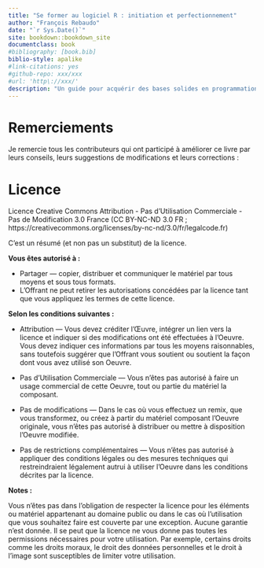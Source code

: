 ```yaml
---
title: "Se former au logiciel R : initiation et perfectionnement"
author: "François Rebaudo"
date: "`r Sys.Date()`"
site: bookdown::bookdown_site
documentclass: book
#bibliography: [book.bib]
biblio-style: apalike
#link-citations: yes
#github-repo: xxx/xxx
#url: 'http\://xxx/'
description: "Un guide pour acquérir des bases solides en programmation avec R et conduire efficacement sa gestion et analyse de données."
---
```


# Remerciements
Je remercie tous les contributeurs qui ont participé à améliorer ce livre par leurs conseils, leurs suggestions de modifications et leurs corrections : 

<liste à mettre à jour à la publication>

# Licence
Licence Creative Commons Attribution - Pas d’Utilisation Commerciale - Pas de Modification 3.0 France (CC BY-NC-ND 3.0 FR ; https://creativecommons.org/licenses/by-nc-nd/3.0/fr/legalcode.fr)
    
C'est un résumé (et non pas un substitut) de la licence.

**Vous êtes autorisé à :**

* Partager — copier, distribuer et communiquer le matériel par tous moyens et sous tous formats.
* L'Offrant ne peut retirer les autorisations concédées par la licence tant que vous appliquez les termes de cette licence.

**Selon les conditions suivantes :**

* Attribution — Vous devez créditer l'Œuvre, intégrer un lien vers la licence et indiquer si des modifications ont été effectuées à l'Oeuvre. Vous devez indiquer ces informations par tous les moyens raisonnables, sans toutefois suggérer que l'Offrant vous soutient ou soutient la façon dont vous avez utilisé son Oeuvre. 

* Pas d’Utilisation Commerciale — Vous n'êtes pas autorisé à faire un usage commercial de cette Oeuvre, tout ou partie du matériel la composant. 

* Pas de modifications — Dans le cas où vous effectuez un remix, que vous transformez, ou créez à partir du matériel composant l'Oeuvre originale, vous n'êtes pas autorisé à distribuer ou mettre à disposition l'Oeuvre modifiée. 

* Pas de restrictions complémentaires — Vous n'êtes pas autorisé à appliquer des conditions légales ou des mesures techniques qui restreindraient légalement autrui à utiliser l'Oeuvre dans les conditions décrites par la licence. 

**Notes :**

Vous n'êtes pas dans l'obligation de respecter la licence pour les éléments ou matériel appartenant au domaine public ou dans le cas où l'utilisation que vous souhaitez faire est couverte par une exception.
Aucune garantie n'est donnée. Il se peut que la licence ne vous donne pas toutes les permissions nécessaires pour votre utilisation. Par exemple, certains droits comme les droits moraux, le droit des données personnelles et le droit à l'image sont susceptibles de limiter votre utilisation.

